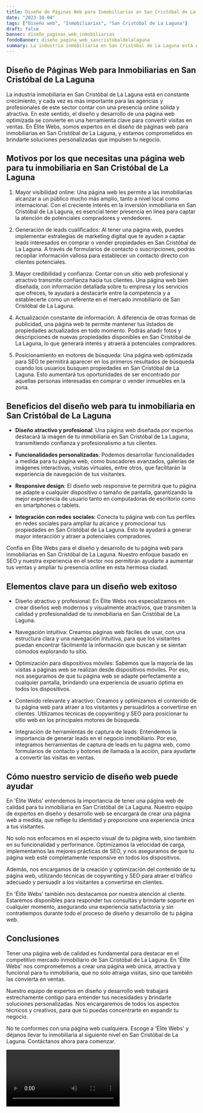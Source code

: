 ```yaml
---
title: Diseño de Páginas Web para Inmobiliarias en San Cristóbal de La Laguna
date: "2023-10-04"
tags: ["Diseño web", "Inmobiliarias", "San Cristóbal de La Laguna"]
draft: false
banner: diseño_paginas_web_inmobiliarias
fondoBanner: diseño_pagina_web_sancristóbaldelalaguna
summary: La industria inmobiliaria en San Cristóbal de La Laguna está en constante crecimiento, y cada vez es más importante para las agencias y profesionales de este sector contar con una presencia online sólida y atractiva. En este sentido, el diseño y desarrollo de una página web optimizada se convierte en una herramienta clave para convertir visitas en ventas. En Élite Webs, somos expertos en el diseño de páginas web para inmobiliarias en San Cristóbal de La Laguna, y estamos comprometidos en brindarte soluciones personalizadas que impulsen tu negocio.
---
```



## Diseño de Páginas Web para Inmobiliarias en San Cristóbal de La Laguna

La industria inmobiliaria en San Cristóbal de La Laguna está en constante crecimiento, y cada vez es más importante para las agencias y profesionales de este sector contar con una presencia online sólida y atractiva. En este sentido, el diseño y desarrollo de una página web optimizada se convierte en una herramienta clave para convertir visitas en ventas. En Élite Webs, somos expertos en el diseño de páginas web para inmobiliarias en San Cristóbal de La Laguna, y estamos comprometidos en brindarte soluciones personalizadas que impulsen tu negocio.

## Motivos por los que necesitas una página web para tu inmobiliaria en San Cristóbal de La Laguna

1. Mayor visibilidad online: Una página web les permite a las inmobiliarias alcanzar a un público mucho más amplio, tanto a nivel local como internacional. Con el creciente interés en la inversión inmobiliaria en San Cristóbal de La Laguna, es esencial tener presencia en línea para captar la atención de potenciales compradores y vendedores.

2. Generación de leads cualificados: Al tener una página web, puedes implementar estrategias de marketing digital que te ayuden a captar leads interesados en comprar o vender propiedades en San Cristóbal de La Laguna. A través de formularios de contacto o suscripciones, podrás recopilar información valiosa para establecer un contacto directo con clientes potenciales.

3. Mayor credibilidad y confianza: Contar con un sitio web profesional y atractivo transmite confianza hacia tus clientes. Una página web bien diseñada, con información detallada sobre tu empresa y los servicios que ofreces, te ayudará a destacarte entre la competencia y a establecerte como un referente en el mercado inmobiliario de San Cristóbal de La Laguna.

4. Actualización constante de información: A diferencia de otras formas de publicidad, una página web te permite mantener tus listados de propiedades actualizados en todo momento. Podrás añadir fotos y descripciones de nuevas propiedades disponibles en San Cristóbal de La Laguna, lo que generará interés y atraerá a potenciales compradores.

5. Posicionamiento en motores de búsqueda: Una página web optimizada para SEO te permitirá aparecer en los primeros resultados de búsqueda cuando los usuarios busquen propiedades en San Cristóbal de La Laguna. Esto aumentará tus oportunidades de ser encontrado por aquellas personas interesadas en comprar o vender inmuebles en la zona.

## Beneficios del diseño web para tu inmobiliaria en San Cristóbal de La Laguna

- **Diseño atractivo y profesional**: Una página web diseñada por expertos destacará la imagen de tu inmobiliaria en San Cristóbal de La Laguna, transmitiendo confianza y profesionalismo a tus clientes.

- **Funcionalidades personalizadas**: Podemos desarrollar funcionalidades a medida para tu página web, como buscadores avanzados, galerías de imágenes interactivas, visitas virtuales, entre otros, que facilitarán la experiencia de navegación de tus visitantes.

- **Responsive design**: El diseño web responsive te permitirá que tu página se adapte a cualquier dispositivo o tamaño de pantalla, garantizando la mejor experiencia de usuario tanto en computadoras de escritorio como en smartphones o tablets.

- **Integración con redes sociales**: Conecta tu página web con tus perfiles en redes sociales para ampliar tu alcance y promocionar tus propiedades en San Cristóbal de La Laguna. Esto te ayudará a generar mayor interacción y atraer a potenciales compradores.

Confía en Élite Webs para el diseño y desarrollo de tu página web para inmobiliarias en San Cristóbal de La Laguna. Nuestro enfoque basado en SEO y nuestra experiencia en el sector nos permitirán ayudarte a aumentar tus ventas y ampliar tu presencia online en esta hermosa ciudad.

<GifSeo />

<Cta />

## Elementos clave para un diseño web exitoso

- Diseño atractivo y profesional: En Élite Webs nos especializamos en crear diseños web modernos y visualmente atractivos, que transmiten la calidad y profesionalidad de tu inmobiliaria en San Cristóbal de La Laguna.

- Navegación intuitiva: Creamos páginas web fáciles de usar, con una estructura clara y una navegación intuitiva, para que los visitantes puedan encontrar fácilmente la información que buscan y se sientan cómodos explorando tu sitio.

- Optimización para dispositivos móviles: Sabemos que la mayoría de las visitas a páginas web se realizan desde dispositivos móviles. Por eso, nos aseguramos de que tu página web se adapte perfectamente a cualquier pantalla, brindando una experiencia de usuario óptima en todos los dispositivos.

- Contenido relevante y atractivo: Creamos y optimizamos el contenido de tu página web para atraer a los visitantes y persuadirlos a convertirse en clientes. Utilizamos técnicas de copywriting y SEO para posicionar tu sitio web en los principales motores de búsqueda.

- Integración de herramientas de captura de leads: Entendemos la importancia de generar leads en el negocio inmobiliario. Por eso, integramos herramientas de captura de leads en tu página web, como formularios de contacto y botones de llamada a la acción, para ayudarte a convertir las visitas en ventas.

## Cómo nuestro servicio de diseño web puede ayudar

En 'Élite Webs' entendemos la importancia de tener una página web de calidad para tu inmobiliaria en San Cristóbal de La Laguna. Nuestro equipo de expertos en diseño y desarrollo web se encargará de crear una página web a medida, que refleje tu identidad y proporcione una experiencia única a tus visitantes.

No solo nos enfocamos en el aspecto visual de tu página web, sino también en su funcionalidad y performance. Optimizamos la velocidad de carga, implementamos las mejores prácticas de SEO, y nos aseguramos de que tu página web esté completamente responsive en todos los dispositivos.

Además, nos encargamos de la creación y optimización del contenido de tu página web, utilizando técnicas de copywriting y SEO para atraer el tráfico adecuado y persuadir a los visitantes a convertirse en clientes.

En 'Élite Webs' también nos destacamos por nuestra atención al cliente. Estaremos disponibles para responder tus consultas y brindarte soporte en cualquier momento, asegurando una experiencia satisfactoria y sin contratiempos durante todo el proceso de diseño y desarrollo de tu página web.

## Conclusiones

Tener una página web de calidad es fundamental para destacar en el competitivo mercado inmobiliario de San Cristóbal de La Laguna. En 'Élite Webs' nos comprometemos a crear una página web única, atractiva y funcional para tu inmobiliaria, que no solo atraiga visitas, sino que también las convierta en ventas.

Nuestro equipo de expertos en diseño y desarrollo web trabajará estrechamente contigo para entender tus necesidades y brindarte soluciones personalizadas. Nos encargaremos de todos los aspectos técnicos y creativos, para que tú puedas concentrarte en expandir tu negocio.

No te conformes con una página web cualquiera. Escoge a 'Élite Webs' y déjanos llevar tu inmobiliaria al siguiente nivel en San Cristóbal de La Laguna. Contáctanos ahora para comenzar.

<Video />

<CtaBot job="Inmobiliarias" city="San Cristóbal de La Laguna" />

<Gmaps query="San Cristóbal de La Laguna+españa+maps" />

